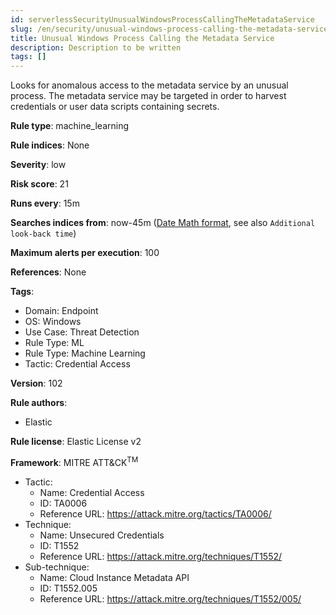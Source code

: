 ```yaml
---
id: serverlessSecurityUnusualWindowsProcessCallingTheMetadataService
slug: /en/security/unusual-windows-process-calling-the-metadata-service
title: Unusual Windows Process Calling the Metadata Service
description: Description to be written
tags: []
---
```


<div id="unusual-windows-process-calling-the-metadata-service"></div>

Looks for anomalous access to the metadata service by an unusual process. The metadata service may be targeted in order to harvest credentials or user data scripts containing secrets.

**Rule type**: machine_learning

**Rule indices**: None

**Severity**: low

**Risk score**: 21

**Runs every**: 15m

**Searches indices from**: now-45m ([Date Math format](((ref))/common-options.html#date-math), see also <DocLink id="serverlessSecurityRulesUiCreate" section="set-the-rules-schedule">`Additional look-back time`</DocLink>)

**Maximum alerts per execution**: 100

**References**: None

**Tags**: 

* Domain: Endpoint
* OS: Windows
* Use Case: Threat Detection
* Rule Type: ML
* Rule Type: Machine Learning
* Tactic: Credential Access

**Version**: 102

**Rule authors**: 

* Elastic

**Rule license**: Elastic License v2

**Framework**: MITRE ATT&CK<sup>TM</sup>

* Tactic:
    * Name: Credential Access
    * ID: TA0006
    * Reference URL: https://attack.mitre.org/tactics/TA0006/
* Technique:
    * Name: Unsecured Credentials
    * ID: T1552
    * Reference URL: https://attack.mitre.org/techniques/T1552/
* Sub-technique:
    * Name: Cloud Instance Metadata API
    * ID: T1552.005
    * Reference URL: https://attack.mitre.org/techniques/T1552/005/

